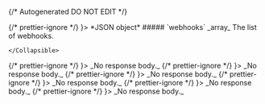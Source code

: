 {/* Autogenerated DO NOT EDIT  */}


<TabbedSection tabLabel='Status Code'>
  {/* prettier-ignore */}
  <Tab title={<StatusCode code={"200"} />}>
    *JSON object*
    <Collapsible openLabel={Labels.showProperties} closeLabel={Labels.hideProperties} defaultOpen={true}>
      ##### `webhooks` _array_
      The list of webhooks.
          
        
    </Collapsible>
  </Tab>
  {/* prettier-ignore */}
  <Tab title={<StatusCode code={"400"} />}>
    _No response body._
  </Tab>
  {/* prettier-ignore */}
  <Tab title={<StatusCode code={"401"} />}>
    _No response body._
  </Tab>
  {/* prettier-ignore */}
  <Tab title={<StatusCode code={"403"} />}>
    _No response body._
  </Tab>
  {/* prettier-ignore */}
  <Tab title={<StatusCode code={"429"} />}>
    _No response body._
  </Tab>
  {/* prettier-ignore */}
  <Tab title={<StatusCode code={"500"} />}>
    _No response body._
  </Tab>
  {/* prettier-ignore */}
  <Tab title={<StatusCode code={"503"} />}>
    _No response body._
  </Tab>
</TabbedSection>
